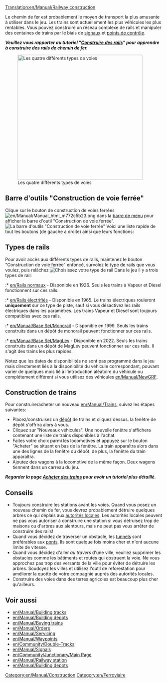 [[Translation:en/Manual/Railway construction]]
{{fr/Manual/Table des matières}}

Le chemin de fer est probablement le moyen de transport la plus amusante à utiliser dans le jeu.  Les trains sont actuellement les plus véhicules les plus rentables. Vous pouvez construire un réseau complexe de rails et manipuler des centaines de trains par le biais de [[en/Manual/Signals|signaux]] et [[en/Manual/Waypoints|points de contrôle]].

'''''Veuillez vous rapporter au tutoriel "[[en/Manual/Building tracks|Construire des rails]]" pour apprendre à construire des rails de chemin de fer.'''''

[[File:fr/Manual/4 Types of railway.png|thumb|none|400px|Les quatre différents types de voies]]

==Barre d'outils "Construction de voie ferrée"==
Clique sur le bouton de construction de voies ferrées [[File:en/Manual/Manual html m772c5b23.png]] dans la [[en/Manual/Game interface#the-menu-bar|barre de menu]] pour afficher la barre d'outil "Construction de voie ferrée".
[[File:en/Manual/Railroad Construction.png|none|frame|La barre d'outils "Construction de voie ferrée"]]
Voici une liste rapide de tout les boutons (de gauche à droite) ainsi que leurs fonctions:
{{en/Manual/Railway toolbar overview}}

==Types de rails==
Pour avoir accès aux différents types de rails, maintenez le bouton "Construction de voie ferrée" enfoncé, survolez le type de rails que vous voulez, puis relâchez
[[File:en/Manual/Openttd-rail1.png|none|frame|Choisissez votre type de rail]]
Dans le jeu il y a trois types de rail: 
:* [[en/Rails normaux]] - Disponible en 1926. Seuls les trains à Vapeur et Diesel fonctionnent sur ces rails.
:* [[en/Rails électrifiés]] - Disponible en 1965. Le trains électriques rouleront '''uniquement''' sur ce type de piste, sauf si vous désactivez les rails électriques dans les paramètres. Les trains Vapeur et Diesel sont toujours compatibles avec ces rails.
:* [[en/Manual/Base Set/Monorail]] - Disponible en 1999. Seuls les trains construits dans un dépôt de monorail peuvent fonctionner sur ces rails.
:* [[en/Manual/Base Set/MagLev]] - Disponible en 2022. Seuls les trains construits dans un dépôt de MagLev peuvent fonctionner sur ces rails. Il s'agit des trains les plus rapides.

Notez que les dates de disponibilités ne sont pas programmé dans le jeu mais directement liés à la disponibilité du véhicule correspondant, pouvant varier de quelques mois lié à l'introduction aléatoire du véhicule ou complétement différent si vous utilisez des véhicules [[en/Manual/NewGRF]].

==Construction de trains==
Pour construire/acheter un nouveau [[en/Manual/Trains]], suivez les étapes suivantes:
*Placez/construisez un [[en/Manual/Depots|dépôt]] de trains et cliquez dessus. la fenêtre de dépôt s'offrira alors à vous. 
*Cliquez sur "Nouveaux véhicules". Une nouvelle fenêtre s'affichera contenant une liste de trains disponibles à l'achat. 
*Faites votre choix parmi les locomotives et appuyez sur le bouton "Acheter" se situant en bas de la fenêtre. La train apparaîtra alors dans une des lignes de la fenêtre du dépôt. de plus, la fenêtre du train apparaîtra. 
*Ajoutez des wagons à la locomotive de la même façon. Deux wagons tiennent dans un carreau du jeu.


'''''Regarder la page [[en/Manual/Buying trains|Acheter des trains]] pour avoir un tutoriel plus détaillé.'''''

==Conseils==
* Toujours construire les stations avant les voies. Quand vous posez un nouveau chemin de fer, vous devrez probablement détruire quelques arbres ce qui déplais aux [[en/Manual/Local authority|autorités locales]]. Les autorités locales peuvent ne pas vous autoriser à construire une station si vous détruisez trop de maisons ou d'arbres aux alentours, mais ne peut pas vous arrêter de construire des rails!
* Quand vous décidez de traverser un obstacle, les [[en/Manual/Tunnels|tunnels]] sont préférables aux  [[en/Manual/Bridges|ponts]]. Ils sont quelque fois moins cher et n'ont aucune limite de vitesse.
* Quand vous décidez d'aller ''au travers'' d'une ville, veuillez supprimer les obstacles comme les bâtiments et routes qui obstruent la voie. Ne vous approchez pas trop des versants de la ville pour éviter de détruire les arbres. Soudoyez les villes et utilisez l'outil de reforestation pour améliorer la quotte de votre compagnie auprès des autorités locales.
* Construire des voies dans des terres agricoles est beaucoup plus cher qu'ailleurs.

==Voir aussi==

{{fr/Attente de traduction}}

*[[en/Manual/Building tracks]]
*[[en/Manual/Building depots]]
*[[en/Manual/Buying trains]]
*[[en/Manual/Orders]]
*[[en/Manual/Servicing]]
*[[en/Manual/Waypoints]]
*[[en/Community/Double-Tracks]]
*[[en/Manual/Signals]]
*[[en/Community/Junctionary/Main Page]]
*[[en/Manual/Railway station]]
*[[en/Manual/Building depots]]

[[Category:en/Manual/Construction]]
[[Category:en/Ferroviaire]]